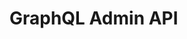 
# GraphQL Admin API

<CardGrid>
  <LandingCard
    title="App extensions"
    description="Let control panel users view your app in frame with the customers, orders, and products management pages."
    href="/docs/integrations/apps/app-extensions"
  />
  <LandingCard
    title="Data layer"
    description="Toggle the Big Open Data Layer"
    href="/docs/store-operations/settings/data"
  />
</CardGrid>
<CardGrid>
  <LandingCard
    title="Catalog management and multi-storefront international enhancements"
    description="Manage enterprise catalogs and set linguistic or geographic product information overrides using the GraphQL Admin API."
    href="/docs/store-operations/catalog/graphql-admin/product-basic-info"
  />

  <LandingCard
    title="GraphQL Admin API reference"
    description=""
    href="/graphql-admin/reference"
  />
</CardGrid>
